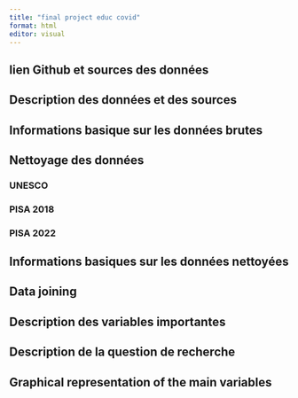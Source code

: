 ```yaml
---
title: "final project educ covid"
format: html
editor: visual
---
```


## lien Github et sources des données

## Description des données et des sources 

## Informations basique sur les données brutes 

## Nettoyage des données 
### UNESCO 

### PISA 2018

### PISA 2022 

## Informations basiques sur les données nettoyées

## Data joining 

## Description des variables importantes 

## Description de la question de recherche 

## Graphical representation of the main variables 
